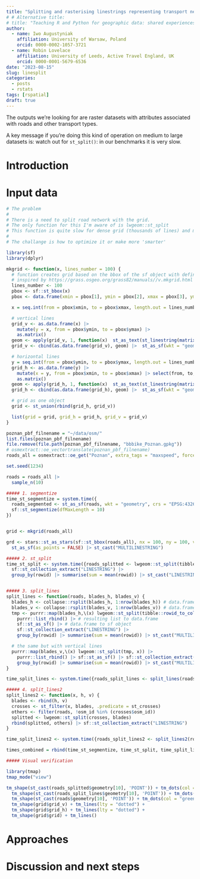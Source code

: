 ```yaml
---
title: "Splitting and rasterising linestrings representing transport networks"
# # Alternative title:
# title: "Teaching R and Python for geographic data: shared experiences and lessons learned"
author: 
  - name: Iwo Augustyniak
    affiliation: University of Warsaw, Poland
    orcid: 0000-0002-1057-3721
  - name: Robin Lovelace
    affiliation: University of Leeds, Active Travel England, UK
    orcid: 0000-0001-5679-6536
date: "2023-08-15"
slug: linesplit
categories: 
  - posts
  - rstats
tags: [rspatial]
draft: true
---
```


The outputs we're looking for are raster datasets with attributes associated with roads and other transport types.

A key message if you're doing this kind of operation on medium to large datasets is: watch out for `st_split()`: in our benchmarks it is very slow.

# Introduction

# Input data

```r
# The problem
#
# There is a need to split road network with the grid.
# The only function for this I'm aware of is lwgeom::st_split
# This function is quite slow for dense grid (thousands of lines) and many roads (milions)
#
# The challange is how to optimize it or make more 'smarter'

library(sf)
library(dplyr)

mkgrid <- function(x, lines_number = 100) {
  # function creates grid based on the bbox of the sf object with defined number of lines
  # inspired by https://grass.osgeo.org/grass82/manuals//v.mkgrid.html
  lines_number <- 100
  pbox <- sf::st_bbox(x)
  pbox <- data.frame(xmin = pbox[1], ymin = pbox[2], xmax = pbox[3], ymax = pbox[4])

  x = seq.int(from = pbox$xmin, to = pbox$xmax, length.out = lines_number)

  # vertical lines
  grid_v <- as.data.frame(x) |>
    mutate(y = x, from = pbox$ymin, to = pbox$ymax) |>
    as.matrix()
  geom <- apply(grid_v, 1, function(x)  st_as_text(st_linestring(matrix(x, ncol = 2))), simplify = T)
  grid_v <- cbind(as.data.frame(grid_v), geom) |>  st_as_sf(wkt = "geom", crs = "EPSG:4326")

  # horizontal lines
  y = seq.int(from = pbox$ymin, to = pbox$ymax, length.out = lines_number)
  grid_h <- as.data.frame(y) |>
    mutate(x = y, from = pbox$xmin, to = pbox$xmax) |> select(from, to, x, y) |>
    as.matrix()
  geom <- apply(grid_h, 1, function(x)  st_as_text(st_linestring(matrix(x, ncol = 2))), simplify = T)
  grid_h <- cbind(as.data.frame(grid_h), geom) |>  st_as_sf(wkt = "geom", crs = "EPSG:4326")

  # grid as one object
  grid <- st_union(rbind(grid_h, grid_v))

  list(grid = grid, grid_h = grid_h, grid_v = grid_v)
}

poznan_pbf_filnename = "~/data/osm/"
list.files(poznan_pbf_filnename)
file.remove(file.path(poznan_pbf_filnename, "bbbike_Poznan.gpkg"))
# osmextract::oe_vectortranslate(poznan_pbf_filnename)
roads_all = osmextract::oe_get("Poznan", extra_tags = "maxspeed", force_vectortranslate = TRUE)

set.seed(1234)

roads = roads_all |>
  sample_n(10)

##### 1. segmentize
time_st_segmentize = system.time({
  roads_segmented <- st_as_sf(roads, wkt = "geometry", crs = "EPSG:4326") |>
  sf::st_segmentize(dfMaxLength = 10)
})


grid <- mkgrid(roads_all)

grd <- stars::st_as_stars(sf::st_bbox(roads_all), nx = 100, ny = 100, values = 1) |>
  st_as_sf(as_points = FALSE) |> st_cast("MULTILINESTRING")

##### 2. st_split
time_st_split <- system.time({roads_splitted <- lwgeom::st_split(tibble::rowid_to_column(roads), grid$grid)|>
  sf::st_collection_extract("LINESTRING") |>
  group_by(rowid) |> summarise(sum = mean(rowid)) |> st_cast("LINESTRING")})


##### 3. split_lines
split_lines <- function(roads, blades_h, blades_v) {
  blades_h <- collapse::rsplit(blades_h, 1:nrow(blades_h)) # data.frame to list
  blades_v <- collapse::rsplit(blades_v, 1:nrow(blades_v)) # data.frame to list
  tmp <- purrr::map(blades_h,\(x) lwgeom::st_split(tibble::rowid_to_column(roads), x)) |> # split roads line by line
    purrr::list_rbind() |> # resulting list to data.frame
    sf::st_as_sf() |> # data.frame to sf object
    sf::st_collection_extract("LINESTRING") |>
    group_by(rowid) |> summarise(sum = mean(rowid)) |> st_cast("MULTILINESTRING") # splitted road segments back to one road

  # the same but with vertical lines
  purrr::map(blades_v,\(x) lwgeom::st_split(tmp, x)) |>
    purrr::list_rbind() |> sf::st_as_sf() |> sf::st_collection_extract("LINESTRING") |>
    group_by(rowid) |> summarise(sum = mean(rowid)) |> st_cast("MULTILINESTRING") # st_cast("LINESTRING") 'disappears' parts of multilines
}

time_split_lines <- system.time({roads_split_lines <- split_lines(roads, grid$grid_h, grid$grid_v)})

##### 4. split_lines2
split_lines2 <- function(x, h, v) {
  blades <- rbind(h, v)
  crosses <- st_filter(x, blades, .predicate = st_crosses)
  others <- filter(roads, !osm_id %in% (crosses$osm_id))
  splitted <- lwgeom::st_split(crosses, blades)
  rbind(splitted, others) |> sf::st_collection_extract("LINESTRING")
}

time_split_lines2 <- system.time({roads_split_lines2 <- split_lines2(roads, grid$grid_h, grid$grid_v)})

times_combined = rbind(time_st_segmentize, time_st_split, time_split_lines, time_split_lines2)

##### Visual verification

library(tmap)
tmap_mode("view")

tm_shape(st_cast(roads_splitted$geometry[10], 'POINT')) + tm_dots(col = "red", scale = 4) +
  tm_shape(st_cast(roads_split_lines$geometry[10], 'POINT')) + tm_dots(col = "blue", scale = 2) +
  tm_shape(st_cast(roads$geometry[10], 'POINT')) + tm_dots(col = "green") +
  tm_shape(grid$grid_v) + tm_lines(lty = "dotted") +
  tm_shape(grid$grid_h) + tm_lines(lty = "dotted") +
  tm_shape(grid$grid) + tm_lines()

```

# Approaches

# Discussion and next steps

<!---
 # References 
--->



